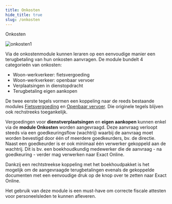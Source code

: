 ```yaml
---
title: Onkosten
hide_title: true 
slug: /onkosten
---
```


<ImageTitle img="onkosten2.png">Onkosten</ImageTitle>

![onkosten1](./onkosten1.PNG)

Via de onkostenmodule kunnen leraren op een eenvoudige manier een terugbetaling van hun onkosten aanvragen. De module bundelt 4 categorieën van onkosten:
- Woon-werkverkeer: fietsvergoeding
- Woon-werkverkeer: openbaar vervoer
- Verplaatsingen in dienstopdracht
- Terugbetaling eigen aankopen 

De twee eerste tegels vormen een koppeling naar de reeds bestaande modules [Fietsvergoeding](/fietsvergoeding) en [Openbaar vervoer](/openbaar_vervoer). Die originele tegels blijven ook rechstreeks toegankelijk. 

Vergoedingen voor **dienstverplaatsingen** en **eigen aankopen** kunnen enkel via de **module Onkosten** worden aangevraagd. Deze aanvraag verloopt steeds via een goedkeuringsflow (wachtrij) waarbij de aanvraag moet worden bevestigd door één of meerdere goedkeurders, bv. de directie. Naast een goedkeurder is er ook minimaal één verwerker gekoppeld aan de wachtrij. Dit is bv. een boekhoudkundig medewerker die de aanvraag - na goedkeuring - verder mag verwerken naar Exact Online.  

Dankzij een rechtstreekse koppeling met het boekhoudpakket is het mogelijk om de aangevraagde terugbetalingen evenals de gekoppelde documenten met een eenvoudige druk op de knop over te zetten naar Exact Online. 

Het gebruik van deze module is een must-have om correcte fiscale attesten voor personeelsleden te kunnen afleveren.

<DocCardList /> 


